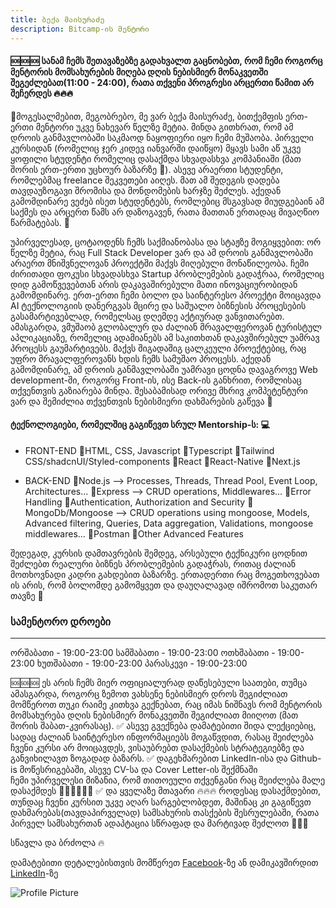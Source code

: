 ```yaml
---
title: ბექა მაისურაძე
description: Bitcamp-ის მენტორი
---
```


#### 🆘🆘🆘 სანამ ჩემს შეთავაზებზე გადახვალთ გაცნობებთ, რომ ჩემი როგორც მენტორის მომსახურების მიღება დღის ნებისმიერ მონაკვეთში შეგეძლებათ(11:00 - 24:00), რათა თქვენი პროგრესი არცერთი წამით არ შეჩერდეს 🔥🔥🔥 
 
👋მოგესალმებით, მეგობრებო, მე ვარ ბექა მაისურაძე, ბითქემფის ერთ-ერთი მენტორი უკვე ნახევარ წელზე მეტია. მინდა გითხრათ, რომ ამ დროის განმავლობაში საკმაოდ ნაყოფიერი იყო ჩემი მუშაობა. პირველი კურსიდან (რომელიც ჯერ კიდევ იანვარში დაიწყო) მყავს სამი აწ უკვე ყოფილი სტუდენტი რომელიც დასაქმდა სხვადასხვა კომპანიაში (მათ შორის ერთ-ერთი უცხოურ ბაზარზე 🤯). ასევე არაერთი სტუდენტი, რომლებმაც freelance შეკვეთები აიღეს. მათ ამ შედეგის დადება თავდაუზოგავი შრომისა და მონდომების ხარჯზე შეძლეს. აქედან გამომდინარე ვეძებ ისეთ სტუდენტებს, რომლებიც მსგავსად მიუდგებაინ ამ საქმეს და არცერთ წამს არ დაზოგავენ, რათა მათთან ერთადაც მივაღწიო წარმატებას. 🚀

უპირველესად, ცოტაოდენს ჩემს საქმიანობასა და სტაჟზე მოგიყვებით: ორ წელზე მეტია, რაც Full Stack Developer ვარ და ამ დროის განმავლობაში არაერთ მნიშვნელოვან პროექტში მაქვს მიღებული მონაწილეობა. ჩემი ძირითადი ფოკუსი სხვადასხვა Startup პრობლემების გადაჭრაა, რომელიც დიდ გამოწვევებთან არის დაკავაშირებული მათი ინოვაციურობიდან გამომდინარე. ერთ-ერთი ჩემი ბოლო და საინტერესო პროექტი მოიცავდა AI ტექნოლოგიის დანერგვას მცირე და საშუალო ბიზნესის პროცესების გასამარტივებლად, რომელსაც დღემდე აქტიურად ვანვითარებთ. ამასგარდა, ვმუშაობ გლობალურ და ძალიან მრავალფეროვან ტურისტულ აპლიკაციაზე, რომელიც ადამიანებს ამ საკითხთან დაკავშირებულ უამრავ პროცესს გაუმარტივებს. მაქვს შიგადაშიგ ცალკეული პროექტებიც, რაც უფრო მრავალფეროვანს ხდის ჩემს სამუშაო პროცესს.
აქედან გამომდინარე, ამ დროის განმავლობაში უამრავი ცოდნა დავაგროვე Web development-ში, როგორც Front-ის, ისე Back-ის განხრით, რომლისაც თქვენთვის გაზიარება მინდა. შესაბამისად ორივე მხრივ კომპეტენტური ვარ და შემიძლია თქვენთვის ნებისმიერი დახმარების გაწევა 🙌

 #### ტექნოლოგიები, რომელშიც გაგიწევთ სრულ Mentorship-ს: 💻
* FRONT-END
 📌HTML, CSS, Javascript 
 📌Typescript 
 📌Tailwind CSS/shadcnUI/Styled-components 
 📌React 
 📌React-Native 
 📌Next.js 
 

* BACK-END
 📌Node.js --> Processes, Threads, Thread Pool, Event Loop, Architectures... 
 📌Express --> CRUD operations, Middlewares... 
 📌Error Handling 
 📌Authentication, Authorization and Security 
 📌MongoDb/Mongoose --> CRUD operations using mongoose, Models, Advanced filtering, Queries, Data aggregation, Validations, mongoose middlewares... 
 📌Postman 
 📌Other Advanced Features 

შედეგად, კურსის დამთავრების შემდეგ, არსებული ტექნიკური ცოდნით შეძლებთ რეალური ბიზნეს პრობლემების გადაჭრას, რითაც ძალიან მოთხოვნადი კადრი გახდებით ბაზარზე. ერთადერთი რაც მოგეთხოვებათ ის არის, რომ ბოლომდე გამომყვეთ და დაუღალავად იშრომოთ საკუთარ თავზე 🚀

### სამენტორო დროები
--------------- 
ორშაბათი - 19:00-23:00 
სამშაბათი - 19:00-23:00 
ოთხშაბათი - 19:00-23:00 
ხუთშაბათი - 19:00-23:00 
პარასკევი - 19:00-23:00 

🆘🆘🆘 ეს არის ჩემს მიერ ოფიციალურად დაწესებული საათები, თუმცა ამასგარდა, როგორც ზემოთ ვახსენე ნებისმიერ დროს შეგიძლიათ მომწეროთ თუკი რაიმე კითხვა გექნებათ, რაც იმას ნიშნავს რომ მენტორის მომსახურება დღის ნებისმიერ მონაკვეთში შეგიძლიათ მიიღოთ (მათ შორის შაბათ-კვირასაც). 
✅ ასევე გვექნება დამატებითი შიდა ლექციებიც, სადაც ძალიან საინტერესო ინფორმაციებს მოგაწვდით, რასაც შეიძლება ჩვენი კურსი არ მოიცავდეს, ვისაუბრებთ დასაქმების სტრატეგიებზე და განვიხილავთ ზოგადად ბაზარს. 
✅ დაგეხმარებით LinkedIn-ისა და Github-is მოწესრიგებაში, ასევე CV-სა და Cover Letter-ის შექმნაში  
ჩემი უპირველესი მიზანია, რომ თითოეული თქვენგანი რაც შეიძლება მალე დასაქმდეს  🚀🚀🚀🚀🚀🚀
✅ და ყველაზე მთავარი 🔥🔥🔥  როდესაც დასაქმდებით, თუნდაც ჩვენი კურსით უკვე აღარ სარგებლობდეთ, მაშინაც კი გაგიწევთ დახმარებას(თავდაპირველად) სამსახურის თასქების შესრულებაში,  რათა პირველ სამსახურთან ადაპტაცია სწრაფად და მარტივად შეძლოთ  🚀🚀🚀

სწავლა და ბრძოლა 🔥


დამატებითი დეტალებისთვის მომწერეთ [Facebook](https://www.facebook.com/beqa.maisuradze.315/)-ზე ან დამიკავშირდით [LinkedIn](https://www.linkedin.com/in/beka-maisuradze-76a730234/)-ზე

![Profile Picture](/images/mentors/beka-maisuradze.jpg)